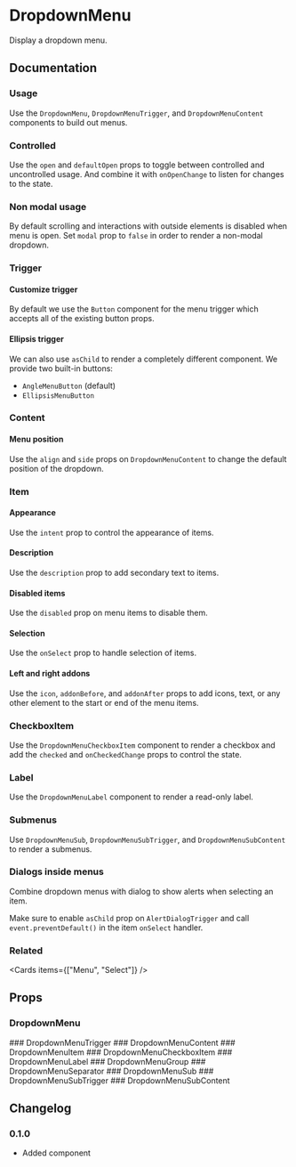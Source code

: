 
# DropdownMenu

Display a dropdown menu.

## Documentation

### Usage

Use the `DropdownMenu`, `DropdownMenuTrigger`, and `DropdownMenuContent` components to build out menus.

<Demo component="dropdown-menu/usage" />

### Controlled

Use the `open` and `defaultOpen` props to toggle between controlled and uncontrolled usage. And combine it with `onOpenChange` to listen for changes to the state.

<Demo component="dropdown-menu/controlled-usage" meta="{18,26-27}" />

### Non modal usage

By default scrolling and interactions with outside elements is disabled when menu is open. Set `modal` prop to `false` in order to render a non-modal dropdown.

<Demo component="dropdown-menu/modal-usage" meta="/modal={false}/" />

### Trigger

#### Customize trigger

By default we use the `Button` component for the menu trigger which accepts all of the existing button props.

<Demo component="dropdown-menu/trigger-usage" meta="{15-17}" />

#### Ellipsis trigger

We can also use `asChild` to render a completely different component. We provide two built-in buttons:

- `AngleMenuButton` (default)
- `EllipsisMenuButton`

<Demo component="dropdown-menu/ellipsis-trigger-usage" meta="{15-17}" />

### Content

#### Menu position

Use the `align` and `side` props on `DropdownMenuContent` to change the default position of the dropdown.

<Demo
  component="dropdown-menu/position-usage"
  meta="/align={align}/ /side={side}/"
/>

### Item

#### Appearance

Use the `intent` prop to control the appearance of items.

<Demo meta='/intent="danger"/' component="dropdown-menu/appearance-usage" />

#### Description

Use the `description` prop to add secondary text to items.

<Demo meta="/description/" component="dropdown-menu/description-usage" />

#### Disabled items

Use the `disabled` prop on menu items to disable them.

<Demo meta="/disabled/" component="dropdown-menu/disabled-usage" />

#### Selection

Use the `onSelect` prop to handle selection of items.

<Demo component="dropdown-menu/select-usage" meta="{28,35}" />

#### Left and right addons

Use the `icon`, `addonBefore`, and `addonAfter` props to add icons, text, or any other element to the start or end of the menu items.

<Demo component="dropdown-menu/addon-usage" meta="{20-24,25,32-36,37}" />

### CheckboxItem

Use the `DropdownMenuCheckboxItem` component to render a checkbox and add the `checked` and `onCheckedChange` props to control the state.

<Demo component="dropdown-menu/checkbox-usage" />

### Label

Use the `DropdownMenuLabel` component to render a read-only label.

<Demo component="dropdown-menu/usage" meta="{5,17}" />

### Submenus

Use `DropdownMenuSub`, `DropdownMenuSubTrigger`, and `DropdownMenuSubContent` to render a submenus.

<Demo component="dropdown-menu/nested-usage" meta="{9-11,22-29}" />

### Dialogs inside menus

Combine dropdown menus with dialog to show alerts when selecting an item.

Make sure to enable `asChild` prop on `AlertDialogTrigger` and call `event.preventDefault()` in the item `onSelect` handler.

<Demo component="dropdown-menu/alert-dialog-usage" meta="{27,31}" />

### Related

<Cards items={["Menu", "Select"]} />

## Props

### DropdownMenu

<PropsTable component="DropdownMenu" />
### DropdownMenuTrigger
<PropsTable component="DropdownMenuTrigger" />
### DropdownMenuContent
<PropsTable component="DropdownMenuContent" />
### DropdownMenuItem
<PropsTable component="DropdownMenuItem" />
### DropdownMenuCheckboxItem
<PropsTable component="DropdownMenuCheckboxItem" />
### DropdownMenuLabel
<PropsTable component="DropdownMenuLabel" />
### DropdownMenuGroup
<PropsTable component="DropdownMenuGroup" />
### DropdownMenuSeparator
<PropsTable component="DropdownMenuSeparator" />
### DropdownMenuSub
<PropsTable component="DropdownMenuSub" />
### DropdownMenuSubTrigger
<PropsTable component="DropdownMenuSubTrigger" />
### DropdownMenuSubContent
<PropsTable component="DropdownMenuSubContent" />

## Changelog

### 0.1.0

- Added component
